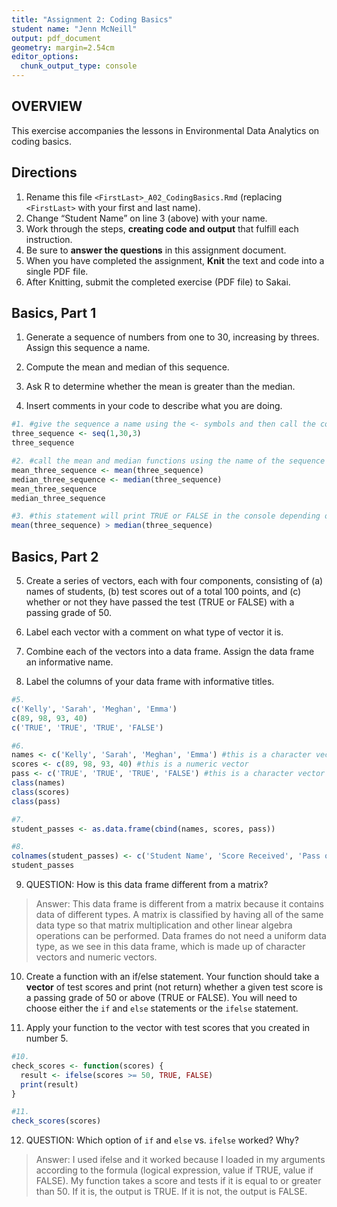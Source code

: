 ```yaml
---
title: "Assignment 2: Coding Basics"
student name: "Jenn McNeill"
output: pdf_document
geometry: margin=2.54cm
editor_options: 
  chunk_output_type: console
---
```


## OVERVIEW

This exercise accompanies the lessons in Environmental Data Analytics on coding basics.

## Directions

1.  Rename this file `<FirstLast>_A02_CodingBasics.Rmd` (replacing `<FirstLast>` with your first and last name).
2.  Change "Student Name" on line 3 (above) with your name.
3.  Work through the steps, **creating code and output** that fulfill each instruction.
4.  Be sure to **answer the questions** in this assignment document.
5.  When you have completed the assignment, **Knit** the text and code into a single PDF file.
6.  After Knitting, submit the completed exercise (PDF file) to Sakai.

## Basics, Part 1

1.  Generate a sequence of numbers from one to 30, increasing by threes. Assign this sequence a name.

2.  Compute the mean and median of this sequence.

3.  Ask R to determine whether the mean is greater than the median.

4.  Insert comments in your code to describe what you are doing.

```r
#1. #give the sequence a name using the <- symbols and then call the console to print the sequence with its new name
three_sequence <- seq(1,30,3)
three_sequence

#2. #call the mean and median functions using the name of the sequence I created above
mean_three_sequence <- mean(three_sequence)
median_three_sequence <- median(three_sequence)
mean_three_sequence
median_three_sequence

#3. #this statement will print TRUE or FALSE in the console depending on the relation between the two values that were calculated
mean(three_sequence) > median(three_sequence)
```

## Basics, Part 2

5.  Create a series of vectors, each with four components, consisting of (a) names of students, (b) test scores out of a total 100 points, and (c) whether or not they have passed the test (TRUE or FALSE) with a passing grade of 50.

6.  Label each vector with a comment on what type of vector it is.

7.  Combine each of the vectors into a data frame. Assign the data frame an informative name.

8.  Label the columns of your data frame with informative titles.

```r

#5. 
c('Kelly', 'Sarah', 'Meghan', 'Emma')
c(89, 98, 93, 40)
c('TRUE', 'TRUE', 'TRUE', 'FALSE')

#6.
names <- c('Kelly', 'Sarah', 'Meghan', 'Emma') #this is a character vector
scores <- c(89, 98, 93, 40) #this is a numeric vector
pass <- c('TRUE', 'TRUE', 'TRUE', 'FALSE') #this is a character vector
class(names)
class(scores)
class(pass)

#7. 
student_passes <- as.data.frame(cbind(names, scores, pass))

#8.
colnames(student_passes) <- c('Student Name', 'Score Received', 'Pass or Fail')
student_passes
```

9.  QUESTION: How is this data frame different from a matrix?

> Answer: This data frame is different from a matrix because it contains data of different types. A matrix is classified by having all of the same data type so that matrix multiplication and other linear algebra operations can be performed. Data frames do not need a uniform data type, as we see in this data frame, which is made up of character vectors and numeric vectors.

10. Create a function with an if/else statement. Your function should take a **vector** of test scores and print (not return) whether a given test score is a passing grade of 50 or above (TRUE or FALSE). You will need to choose either the `if` and `else` statements or the `ifelse` statement. 

11. Apply your function to the vector with test scores that you created in number 5.

```r
#10. 
check_scores <- function(scores) {
  result <- ifelse(scores >= 50, TRUE, FALSE)
  print(result)
}

#11.
check_scores(scores)

```

12. QUESTION: Which option of `if` and `else` vs. `ifelse` worked? Why?

> Answer: I used ifelse and it worked because I loaded in my arguments according to the formula (logical expression, value if TRUE, value if FALSE). My function takes a score and tests if it is equal to or greater than 50. If it is, the output is TRUE. If it is not, the output is FALSE.
